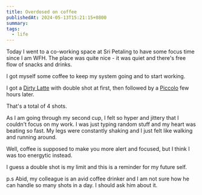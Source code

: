 ```yaml
---
title: Overdosed on coffee
publishedAt: 2024-05-13T15:21:15+0800
summary: 
tags:
  - life
---
```


Today I went to a co-working space at Sri Petaling to have some focus time since I am WFH. The place was quite nice - it was quiet and there's free flow of snacks and drinks. 

I got myself some coffee to keep my system going and to start working.

I got a [Dirty Latte](https://www.dolce-gusto.co.th/en/inspiration/flat-white-and-dirty-latte) with double shot at first, then followed by a [Piccolo](https://distefano.com.au/blogs/coffee-blog/what-is-a-piccolo-coffee) few hours later.

That's a total of 4 shots. 

As I am going through my second cup, I felt so hyper and jittery that I couldn't focus on my work. I was just typing random stuff and my heart was beating so fast. My legs were constantly shaking and I just felt like walking and running around. 

Well, coffee is supposed to make you more alert and focused, but I think I was too energytic instead.

I guess a double shot is my limit and this is a reminder for my future self.

p.s Abid, my colleague is an avid coffee drinker and I am not sure how he can handle so many shots in a day. I should ask him about it. 